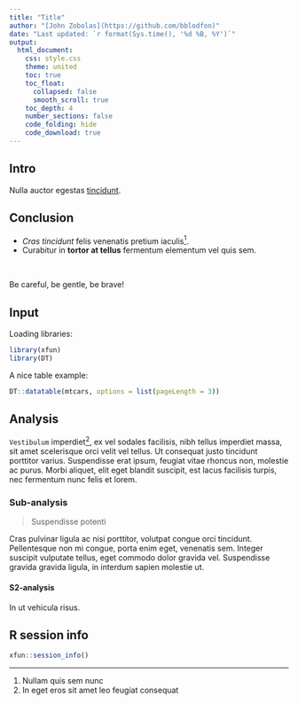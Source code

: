 ```yaml
---
title: "Title"
author: "[John Zobolas](https://github.com/bblodfon)"
date: "Last updated: `r format(Sys.time(), '%d %B, %Y')`"
output:
  html_document:
    css: style.css
    theme: united
    toc: true
    toc_float:
      collapsed: false
      smooth_scroll: true
    toc_depth: 4
    number_sections: false
    code_folding: hide
    code_download: true
---
```


## Intro {-}

Nulla auctor egestas [tincidunt](#Sub-analysis).

## Conclusion {-}

<div class="green-box">
  - *Cras tincidunt* felis venenatis pretium iaculis[<sup>1</sup>](#footnote1). 
  - Curabitur in **tortor at tellus** fermentum elementum vel quis sem.
</div>
<br>
<div class="orange-box">
Be careful, be gentle, be brave!
</div>

## Input {-}

Loading libraries:
```r
library(xfun)
library(DT)
```

<div id="table1">A nice table example:</div>
```r
DT::datatable(mtcars, options = list(pageLength = 3))
```

## Analysis {-}

`Vestibulum` imperdiet[<sup>2</sup>](#footnote2), ex vel sodales facilisis, nibh tellus imperdiet massa, sit amet scelerisque orci velit vel tellus. Ut consequat justo tincidunt porttitor varius. Suspendisse erat ipsum, feugiat vitae rhoncus non, molestie ac purus. Morbi aliquet, elit eget blandit suscipit, est lacus facilisis turpis, nec fermentum nunc felis et lorem.

### Sub-analysis {-}

> Suspendisse potenti

Cras pulvinar ligula ac nisi porttitor, volutpat congue orci tincidunt. Pellentesque non mi congue, porta enim eget, venenatis sem. Integer suscipit vulputate tellus, eget commodo dolor gravida vel. Suspendisse gravida gravida ligula, in interdum sapien molestie ut.

#### S2-analysis {-}

<div class="blue-box">
In ut vehicula risus.
</div>

## R session info {-}

```r
xfun::session_info()
```

----
1. <div id="footnote1">Nullam quis sem nunc</div>
2. <div id="footnote2">In eget eros sit amet leo feugiat consequat</div>
